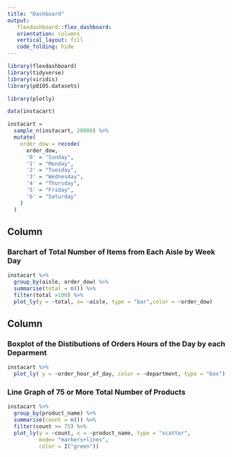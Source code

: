 ```yaml
---
title: "Dashboard"
output: 
   flexdashboard::flex_dashboard:
   orientation: columns
   vertical_layout: fill
   code_folding: hide 
---
```


```r
library(flexdashboard)
library(tidyverse)
library(viridis)
library(p8105.datasets)

library(plotly)
```

```r
data(instacart) 

instacart =  
  sample_n(instacart, 20000) %>% 
  mutate(
    order_dow = recode(
      order_dow,
      '0' = "Sunday",
      '1' = "Monday",
      '2' = "Tuesday",
      '3' = "Wednesday",
      '4' = "Thursday",
      '5' = "Friday",
      '6' = "Saturday"
    )
  )
```

Column {data-width=600}
-----------------------------------------------------------------------

### Barchart of Total Number of Items from Each Aisle by Week Day

```r
instacart %>% 
  group_by(aisle, order_dow) %>% 
  summarise(total = n()) %>% 
  filter(total >100) %>% 
  plot_ly(y = ~total, x= ~aisle, type = "bar",color = ~order_dow)
```

Column {data-width=350}
-----------------------------------------------------------------------

### Boxplot of the Distibutions of Orders Hours of the Day by each Deparment

```r
instacart %>% 
  plot_ly( y = ~order_hour_of_day, color = ~department, type = "box") 
```





### Line Graph of 75 or More Total Number of Products 

```r
instacart %>% 
  group_by(product_name) %>% 
  summarise(count = n()) %>% 
  filter(count >= 75) %>% 
  plot_ly(y = ~count, x = ~product_name, type = "scatter", 
          mode= "markers+lines",
          color = I("green"))
 
```






